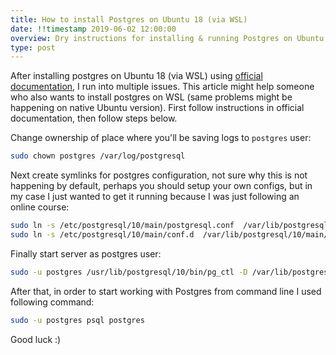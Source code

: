 ```yaml
---
title: How to install Postgres on Ubuntu 18 (via WSL)
date: !!timestamp 2019-06-02 12:00:00
overview: Dry instructions for installing & running Postgres on Ubuntu 18 (via WSL) 
type: post
---
```

After installing postgres on Ubuntu 18 (via WSL) using [official documentation](https://www.postgresql.org/download/linux/ubuntu/), I run into multiple issues. This article might help someone who also wants to install postgres on WSL (same problems might be happening on native Ubuntu version). First follow instructions in official documentation, then follow steps below.

Change ownership of place where you'll be saving logs to `postgres` user:
```bash
sudo chown postgres /var/log/postgresql
```
Next create symlinks for postgres configuration, not sure why this is not happening by default, perhaps you should setup your own configs, but in my case I just wanted to get it running because I was just following an online course:
```bash
sudo ln -s /etc/postgresql/10/main/postgresql.conf  /var/lib/postgresql/10/main/postgresql.conf
sudo ln -s /etc/postgresql/10/main/conf.d  /var/lib/postgresql/10/main/conf.d
```
Finally start server as postgres user:
```bash
sudo -u postgres /usr/lib/postgresql/10/bin/pg_ctl -D /var/lib/postgresql/10/main -l /var/log/postgresql/logfile start
```

After that, in order to start working with Postgres from command line I used following command: 
```bash
sudo -u postgres psql postgres
```

Good luck :)